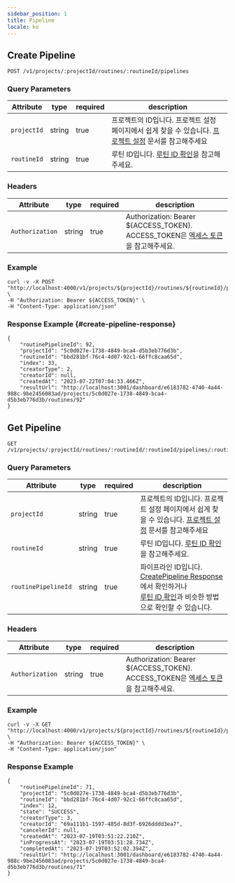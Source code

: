 ```yaml
---
sidebar_position: 1
title: Pipeline
locale: ko
---
```


## Create Pipeline

```
POST /v1/projects/:projectId/routines/:routineId/pipelines
```

### Query Parameters

| Attribute   | type   | required | description                                                                                                                            |
| ----------- | ------ | -------- | -------------------------------------------------------------------------------------------------------------------------------------- |
| `projectId` | string | true     | 프로젝트의 ID입니다. 프로젝트 설정 페이지에서 쉽게 찾을 수 있습니다. [프로젝트 설정](/management/project/settings) 문서를 참고해주세요 |
| `routineId` | string | true     | 루틴 ID입니다. [루틴 ID 확인](/management/project/routine#check-routine-id)을 참고해주세요.                                            |

### Headers

| Attribute       | type   | required | description                                                                                    |
| --------------- | ------ | -------- | ---------------------------------------------------------------------------------------------- |
| `Authorization` | string | true     | Authorization: Bearer ${ACCESS_TOKEN}.<br />ACCESS_TOKEN은 [엑세스 토큰](/api)을 참고해주세요. |

### Example

```
curl -v -X POST "http://localhost:4000/v1/projects/${projectId}/routines/${routineId}/pipelines" \
-H "Authorization: Bearer ${ACCESS_TOKEN}" \
-H "Content-Type: application/json"
```

### Response Example {#create-pipeline-response}

```
{
    "routinePipelineId": 92,
    "projectId": "5c0d027e-1738-4849-bca4-d5b3eb776d3b",
    "routineId": "bbd281bf-76c4-4d07-92c1-66ffc8caa65d",
    "index": 33,
    "creatorType": 2,
    "creatorId": null,
    "createdAt": "2023-07-22T07:04:33.466Z",
    "resultUrl": "http://localhost:3001/dashboard/e6183782-4740-4a44-988c-9be2456083ad/projects/5c0d027e-1738-4849-bca4-d5b3eb776d3b/routines/92"
}
```

## Get Pipeline

```
GET /v1/projects/:projectId/routines/:routineId/:routineId/pipelines/:routinePipelineId
```

### Query Parameters

| Attribute           | type   | required | description                                                                                                                                                                                                                   |
| ------------------- | ------ | -------- | ----------------------------------------------------------------------------------------------------------------------------------------------------------------------------------------------------------------------------- |
| `projectId`         | string | true     | 프로젝트의 ID입니다. 프로젝트 설정 페이지에서 쉽게 찾을 수 있습니다. [프로젝트 설정](/management/project/settings) 문서를 참고해주세요                                                                                        |
| `routineId`         | string | true     | 루틴 ID입니다. [루틴 ID 확인](/management/project/routine#check-routine-id)을 참고해주세요.                                                                                                                                   |
| `routinePipelineId` | string | true     | 파이프라인 ID입니다. [CreatePipeline Response](/api/routine/pipeline#create-pipeline-response)에서 확인하거나 <br/> [루틴 ID 확인](/management/project/routine#check-routine-id)과 비슷한 방법으로 확인할 수 있습니다. |

### Headers

| Attribute       | type   | required | description                                                                                    |
| --------------- | ------ | -------- | ---------------------------------------------------------------------------------------------- |
| `Authorization` | string | true     | Authorization: Bearer ${ACCESS_TOKEN}.<br />ACCESS_TOKEN은 [엑세스 토큰](/api)을 참고해주세요. |

### Example

```
curl -v -X GET "http://localhost:4000/v1/projects/${projectId}/routines/${routineId}/pipelines/${routinePipelineId}" \
-H "Authorization: Bearer ${ACCESS_TOKEN}" \
-H "Content-Type: application/json"
```

### Response Example

```
{
    "routinePipelineId": 71,
    "projectId": "5c0d027e-1738-4849-bca4-d5b3eb776d3b",
    "routineId": "bbd281bf-76c4-4d07-92c1-66ffc8caa65d",
    "index": 12,
    "state": "SUCCESS",
    "creatorType": 3,
    "creatorId": "69a111b1-1597-485d-8d3f-6926dddd3ea7",
    "cancelerId": null,
    "createdAt": "2023-07-19T03:51:22.210Z",
    "inProgressAt": "2023-07-19T03:51:28.734Z",
    "completedAt": "2023-07-19T03:52:02.394Z",
    "resultUrl": "http://localhost:3001/dashboard/e6183782-4740-4a44-988c-9be2456083ad/projects/5c0d027e-1738-4849-bca4-d5b3eb776d3b/routines/71"
}
```
